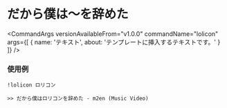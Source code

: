 

# だから僕は〜を辞めた

<CommandArgs
  versionAvailableFrom="v1.0.0"
  commandName="lolicon"
  args={[
    {
      name: 'テキスト',
      about: 'テンプレートに挿入するテキストです。'
    }
  ]}
/>

### 使用例

`!lolicon ロリコン`

```
>> だから僕はロリコンを辞めた - m2en (Music Video)
```
